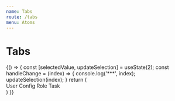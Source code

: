```yaml
---
name: Tabs
route: /tabs
menu: Atoms
---
```



# Tabs

<Playground>
  {() => {
    const [selectedValue, updateSelection] = useState(2);
    const handleChange = (index) => {
      console.log('***', index);
      updateSelection(index);
    }
    return (
      <div>
        <Tabs selected={selectedValue} onChange={handleChange}>
          <Tabs.Pane title="User" index={1}>User</Tabs.Pane>
          <Tabs.Pane title="Config" index={2}>Config</Tabs.Pane>
          <Tabs.Pane title="Role" index={3} disabled>Role</Tabs.Pane>
          <Tabs.Pane title="Task" index={4}>Task</Tabs.Pane>
        </Tabs>
      </div>
    )
  }}
</Playground>

<PropsTable of={Tabs} />